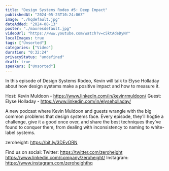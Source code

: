 ```yaml
---
title: "Design Systems Rodeo #5: Deep Impact"
publishedAt: "2024-05-23T10:24:06Z"
image: "./hqdefault.jpg"
dateAdded: "2024-08-13"
poster: "./maxresdefault.jpg"
videoUrl: "https://www.youtube.com/watch?v=c5ktAdeDyNY"
localImages: true
tags: ["Unsorted"]
categories: ["Video"]
duration: "0:32:24"
privacyStatus: "undefined"
draft: true
speakers: ["Unsorted"]
---
```

In this episode of Design Systems Rodeo, Kevin will talk to Elyse Holladay about how design systems make a positive impact and how to measure it.

Host: Kevin Muldoon - https://www.linkedin.com/in/kevinrmuldoon/
Guest: Elyse Holladay - https://www.linkedin.com/in/elyseholladay/

A new podcast where Kevin Muldoon and guests wrangle with the big common problems that design systems face. Every episode, they’ll hogtie a challenge, give it a good once over, and share the best techniques they’ve found to conquer them, from dealing with inconsistency to naming to white-label systems.

zeroheight: https://bit.ly/3DEvORN

Find us on social:
Twitter: https://twitter.com/zeroheight
https://www.linkedin.com/company/zeroheight/
Instagram: https://www.instagram.com/zeroheighthq
